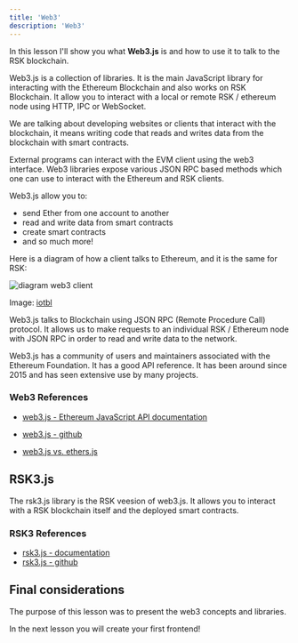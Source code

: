 ```yaml
---
title: 'Web3'
description: 'Web3'
---
```


In this lesson I'll show you what **Web3.js** is and how to use it to talk to the RSK blockchain.

Web3.js is a collection of libraries.
It is the main JavaScript library for interacting with the Ethereum Blockchain
and also works on RSK Blockchain.
It allow you to interact with a local or remote RSK / ethereum node using HTTP, IPC or WebSocket.

We are talking about developing websites or clients that interact with the blockchain,
it means writing code that reads and writes data from the blockchain with smart contracts.

External programs can interact with the EVM client using the web3 interface.
Web3 libraries expose various JSON RPC based methods which one can use to interact with the Ethereum and RSK clients.

Web3.js allow you to:

- send Ether from one account to another
- read and write data from smart contracts
- create smart contracts
- and so much more!

Here is a diagram of how a client talks to Ethereum, and it is the same for RSK:

![diagram web3 client](img/courses/dev/05/web3/image-01.png)

Image: [iotbl](https://iotbl.blogspot.com/2017/03/ethereum-and-blockchain-2.html)

Web3.js talks to Blockchain using JSON RPC (Remote Procedure Call) protocol.
It allows us to make requests to an individual RSK / Ethereum node with JSON RPC in order to read and write data to the network.

Web3.js has a community of users and maintainers associated with the Ethereum Foundation.
It has a good API reference.
It has been around since 2015 and has seen extensive use by many projects.

### Web3 References

- [web3.js - Ethereum JavaScript API documentation](https://web3js.readthedocs.io)
- [web3.js - github](https://github.com/ChainSafe/web3.js)

- [web3.js vs. ethers.js](https://blog.infura.io/ethereum-javascript-libraries-web3-js-vs-ethers-js-part-i/)

## RSK3.js

The rsk3.js library is the RSK veesion of web3.js.
It allows you to interact with a RSK blockchain itself and the deployed smart contracts.

### RSK3 References

- [rsk3.js - documentation](https://developers.rsk.co/libraries/rsk3js/)
- [rsk3.js - github](https://github.com/rsksmart/rsk3.js/)

## Final considerations

The purpose of this lesson was to present the web3 concepts and libraries.

In the next lesson you will create your first frontend!
